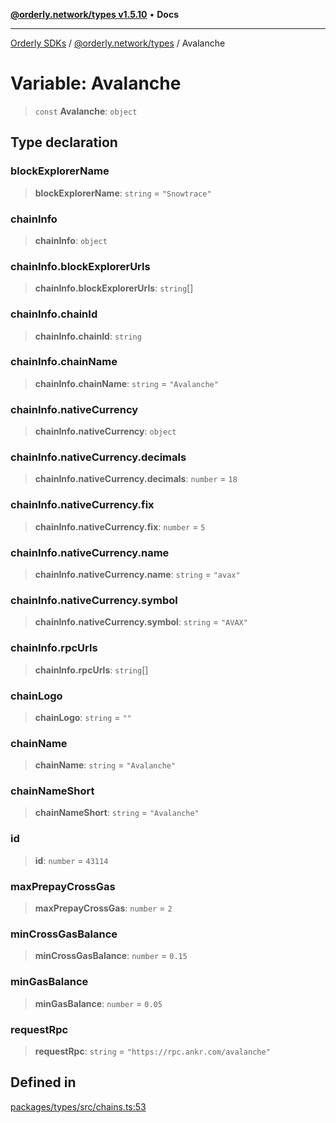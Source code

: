 [**@orderly.network/types v1.5.10**](/sdks/tech-doc/@orderly.network/types/README) • **Docs**

***

[Orderly SDKs](/sdks/tech-doc/packages) / [@orderly.network/types](/sdks/tech-doc/@orderly.network/types/README) / Avalanche

# Variable: Avalanche

> `const` **Avalanche**: `object`

## Type declaration

### blockExplorerName

> **blockExplorerName**: `string` = `"Snowtrace"`

### chainInfo

> **chainInfo**: `object`

### chainInfo.blockExplorerUrls

> **chainInfo.blockExplorerUrls**: `string`[]

### chainInfo.chainId

> **chainInfo.chainId**: `string`

### chainInfo.chainName

> **chainInfo.chainName**: `string` = `"Avalanche"`

### chainInfo.nativeCurrency

> **chainInfo.nativeCurrency**: `object`

### chainInfo.nativeCurrency.decimals

> **chainInfo.nativeCurrency.decimals**: `number` = `18`

### chainInfo.nativeCurrency.fix

> **chainInfo.nativeCurrency.fix**: `number` = `5`

### chainInfo.nativeCurrency.name

> **chainInfo.nativeCurrency.name**: `string` = `"avax"`

### chainInfo.nativeCurrency.symbol

> **chainInfo.nativeCurrency.symbol**: `string` = `"AVAX"`

### chainInfo.rpcUrls

> **chainInfo.rpcUrls**: `string`[]

### chainLogo

> **chainLogo**: `string` = `""`

### chainName

> **chainName**: `string` = `"Avalanche"`

### chainNameShort

> **chainNameShort**: `string` = `"Avalanche"`

### id

> **id**: `number` = `43114`

### maxPrepayCrossGas

> **maxPrepayCrossGas**: `number` = `2`

### minCrossGasBalance

> **minCrossGasBalance**: `number` = `0.15`

### minGasBalance

> **minGasBalance**: `number` = `0.05`

### requestRpc

> **requestRpc**: `string` = `"https://rpc.ankr.com/avalanche"`

## Defined in

[packages/types/src/chains.ts:53](https://github.com/OrderlyNetwork/js-sdk/blob/554ae704783e3b83c40bb234a899e8f02987d9b6/packages/types/src/chains.ts#L53)
